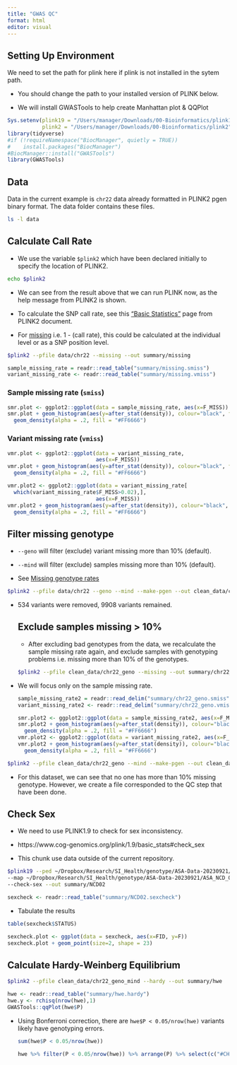 ```yaml
---
title: "GWAS QC"
format: html
editor: visual
---
```


## Setting Up Environment

We need to set the path for plink here if plink is not installed in the sytem path.

-   You should change the path to your installed version of PLINK below.

-   We will install GWASTools to help create Manhattan plot & QQPlot

```r
Sys.setenv(plink19 = "/Users/manager/Downloads/00-Bioinformatics/plink19", 
           plink2 = "/Users/manager/Downloads/00-Bioinformatics/plink2")
library(tidyverse)
#if (!requireNamespace("BiocManager", quietly = TRUE))
#    install.packages("BiocManager")
#BiocManager::install("GWASTools")
library(GWASTools)
```

## Data

Data in the current example is `chr22` data already formatted in PLINK2 pgen binary format. The data folder contains these files.

```bash
ls -l data
```

## Calculate Call Rate

-   We use the variable `$plink2` which have been declared initially to specify the location of PLINK2.

```bash
echo $plink2
```

-   We can see from the result above that we can run PLINK now, as the help message from PLINK2 is shown.

-   To calculate the SNP call rate, see this ["Basic Statistics"](https://www.cog-genomics.org/plink/2.0/basic_stats "PLINK2 Basic Statistics") page from PLINK2 document.

-   For [missing](https://www.cog-genomics.org/plink/2.0/basic_stats#missing) i.e. 1 - (call rate), this could be calculated at the individual level or as a SNP position level.

```bash
$plink2 --pfile data/chr22 --missing --out summary/missing
```

```r
sample_missing_rate = readr::read_table("summary/missing.smiss")
variant_missing_rate <- readr::read_table("summary/missing.vmiss")
```

### Sample missing rate (`smiss`)

```r
smr.plot <- ggplot2::ggplot(data = sample_missing_rate, aes(x=F_MISS))
smr.plot + geom_histogram(aes(y=after_stat(density)), colour="black", fill="white") + 
  geom_density(alpha = .2, fill = "#FF6666")
```

### Variant missing rate (`vmiss`)

```r
vmr.plot <- ggplot2::ggplot(data = variant_missing_rate,
                            aes(x=F_MISS))
vmr.plot + geom_histogram(aes(y=after_stat(density)), colour="black", fill="white") + 
  geom_density(alpha = .2, fill = "#FF6666")
```

```r
vmr.plot2 <- ggplot2::ggplot(data = variant_missing_rate[
  which(variant_missing_rate$F_MISS>0.02),],
                            aes(x=F_MISS))
vmr.plot2 + geom_histogram(aes(y=after_stat(density)), colour="black", fill="white") + 
  geom_density(alpha = .2, fill = "#FF6666")
```

## Filter missing genotype

-   `--geno` will filter (exclude) variant missing more than 10% (default).

-   `--mind` will filter (exclude) samples missing more than 10% (default).

-   See [Missing genotype rates](https://www.cog-genomics.org/plink/2.0/filter#missing)

```bash
$plink2 --pfile data/chr22 --geno --mind --make-pgen --out clean_data/chr22_geno
```

-   534 variants were removed, 9908 variants remained.

    ## Exclude samples missing \> 10%

    -   After excluding bad genotypes from the data, we recalculate the sample missing rate again, and exclude samples with genotyping problems i.e. missing more than 10% of the genotypes.

    ```bash
    $plink2 --pfile clean_data/chr22_geno --missing --out summary/chr22_geno
    ```

-   We will focus only on the sample missing rate.

    ```r
    sample_missing_rate2 = readr::read_delim("summary/chr22_geno.smiss")
    variant_missing_rate2 <- readr::read_delim("summary/chr22_geno.vmiss")

    smr.plot2 <- ggplot2::ggplot(data = sample_missing_rate2, aes(x=F_MISS))
    smr.plot2 + geom_histogram(aes(y=after_stat(density)), colour="black", fill="white") + 
      geom_density(alpha = .2, fill = "#FF6666")
    vmr.plot2 <- ggplot2::ggplot(data = variant_missing_rate2, aes(x=F_MISS))
    vmr.plot2 + geom_histogram(aes(y=after_stat(density)), colour="black", fill="white") + 
      geom_density(alpha = .2, fill = "#FF6666")
    ```

```bash
$plink2 --pfile clean_data/chr22_geno --mind --make-pgen --out clean_data/chr22_geno_mind
```

-   For this dataset, we can see that no one has more than 10% missing genotype. However, we create a file corresponded to the QC step that have been done.

## Check Sex

-   We need to use PLINK1.9 to check for sex inconsistency.

-   https://www.cog-genomics.org/plink/1.9/basic_stats#check_sex
- This chunk use data outside of the current repository.

```bash
$plink19 --ped ~/Dropbox/Research/SI_Health/genotype/ASA-Data-20230921/ASA_NCD_01_set2.ped \
--map ~/Dropbox/Research/SI_Health/genotype/ASA-Data-20230921/ASA_NCD_01_set2.map \
--check-sex --out summary/NCD02
```

```r
sexcheck <- readr::read_table("summary/NCD02.sexcheck")
```

-   Tabulate the results

```r
table(sexcheck$STATUS)
```

```r
sexcheck.plot <- ggplot(data = sexcheck, aes(x=FID, y=F)) 
sexcheck.plot + geom_point(size=2, shape = 23)
```

## Calculate Hardy-Weinberg Equilibrium

```bash
$plink2 --pfile clean_data/chr22_geno_mind --hardy --out summary/hwe
```

```r
hwe <- readr::read_table("summary/hwe.hardy")
hwe.y <- rchisq(nrow(hwe),1)
GWASTools::qqPlot(hwe$P)
```

-   Using Bonferroni correction, there are `hwe$P < 0.05/nrow(hwe)` variants likely have genotyping errors.

    ```r
    sum(hwe$P < 0.05/nrow(hwe))
    ```

    ```r
    hwe %>% filter(P < 0.05/nrow(hwe)) %>% arrange(P) %>% select(c("#CHROM", "ID", "P"))
    ```
